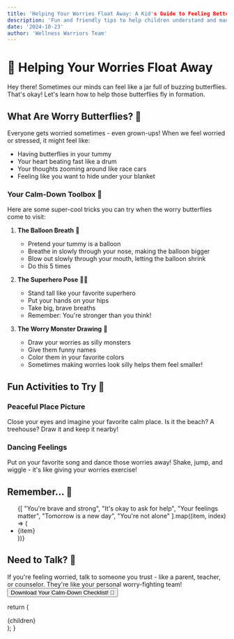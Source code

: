```yaml
---
title: 'Helping Your Worries Float Away: A Kid's Guide to Feeling Better'
description: 'Fun and friendly tips to help children understand and manage anxiety and stress'
date: '2024-10-23'
author: 'Wellness Warriors Team'
---
```



<div className="max-w-4xl mx-auto px-4 py-8">

# 🌈 Helping Your Worries Float Away

<Alert variant="info" className="my-6">
  <div className="flex items-center gap-3">
    <Star className="h-5 w-5 text-blue-500" />
    <AlertDescription>
      Hey there! Sometimes our minds can feel like a jar full of buzzing butterflies. 
      That's okay! Let's learn how to help those butterflies fly in formation.
    </AlertDescription>
  </div>
</Alert>

## What Are Worry Butterflies? 🦋

Everyone gets worried sometimes - even grown-ups! When we feel worried or stressed, it might feel like:

* Having butterflies in your tummy
* Your heart beating fast like a drum
* Your thoughts zooming around like race cars
* Feeling like you want to hide under your blanket

<Card className="p-6 my-8 bg-gradient-to-r from-purple-50 to-pink-50">
  <h3 className="text-xl font-bold mb-4 flex items-center gap-2">
    <Heart className="text-pink-500" />
    Your Calm-Down Toolbox 🧰
  </h3>
  
  Here are some super-cool tricks you can try when the worry butterflies come to visit:

  1. **The Balloon Breath** 🎈
     - Pretend your tummy is a balloon
     - Breathe in slowly through your nose, making the balloon bigger
     - Blow out slowly through your mouth, letting the balloon shrink
     - Do this 5 times
  
  2. **The Superhero Pose** 🦸‍♀️
     - Stand tall like your favorite superhero
     - Put your hands on your hips
     - Take big, brave breaths
     - Remember: You're stronger than you think!
  
  3. **The Worry Monster Drawing** 🎨
     - Draw your worries as silly monsters
     - Give them funny names
     - Color them in your favorite colors
     - Sometimes making worries look silly helps them feel smaller!
</Card>

## Fun Activities to Try 🌟

<div className="grid md:grid-cols-2 gap-6 my-8">
  <Card className="p-6 bg-green-50 hover:shadow-lg transition-shadow">
    <h3 className="text-lg font-bold mb-3 flex items-center gap-2">
      <Sun className="text-yellow-500" />
      Peaceful Place Picture
    </h3>
    <p>
      Close your eyes and imagine your favorite calm place. Is it the beach? 
      A treehouse? Draw it and keep it nearby!
    </p>
  </Card>

  <Card className="p-6 bg-yellow-50 hover:shadow-lg transition-shadow">
    <h3 className="text-lg font-bold mb-3 flex items-center gap-2">
      <Star className="text-purple-500" />
      Dancing Feelings
    </h3>
    <p>
      Put on your favorite song and dance those worries away! 
      Shake, jump, and wiggle - it's like giving your worries exercise!
    </p>
  </Card>
</div>

## Remember... 💝

<div className="bg-pink-50 rounded-lg p-6 my-8">
  <ul className="space-y-2">
    {[
      "You're brave and strong",
      "It's okay to ask for help",
      "Your feelings matter",
      "Tomorrow is a new day",
      "You're not alone"
    ].map((item, index) => (
      <li key={index} className="flex items-center gap-2">
        <Heart className="h-4 w-4 text-pink-500" />
        {item}
      </li>
    ))}
  </ul>
</div>

## Need to Talk? 🤗

<Alert className="my-6">
  <div className="flex items-center gap-3">
    <Star className="h-5 w-5 text-purple-500" />
    <AlertDescription>
      If you're feeling worried, talk to someone you trust - like a parent, teacher, 
      or counselor. They're like your personal worry-fighting team!
    </AlertDescription>
  </div>
</Alert>

<div className="text-center my-8">
  <Button 
    className="bg-gradient-to-r from-purple-400 to-pink-400 text-white px-8 py-4 
               rounded-full hover:opacity-90 transition-all"
  >
    Download Your Calm-Down Checklist! 📝
  </Button>
</div>

</div>

  return (
    <article className="prose prose-lg max-w-none prose-headings:text-purple-800 
                      prose-p:text-gray-700 prose-li:text-gray-700">
      {children}
    </article>
  );
}
